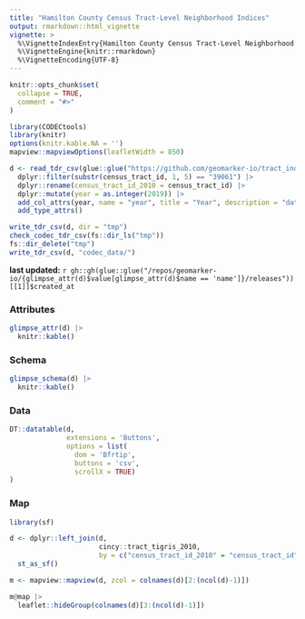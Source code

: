 ```yaml
---
title: "Hamilton County Census Tract-Level Neighborhood Indices"
output: rmarkdown::html_vignette
vignette: >
  %\VignetteIndexEntry{Hamilton County Census Tract-Level Neighborhood Indices}
  %\VignetteEngine{knitr::rmarkdown}
  %\VignetteEncoding{UTF-8}
---
```


```r
knitr::opts_chunk$set(
  collapse = TRUE,
  comment = "#>"
)

library(CODECtools)
library(knitr)
options(knitr.kable.NA = '')
mapview::mapviewOptions(leafletWidth = 850)
```

```r
d <- read_tdr_csv(glue::glue("https://github.com/geomarker-io/tract_indices/releases/download/v0.3.0")) |>
  dplyr::filter(substr(census_tract_id, 1, 5) == "39061") |>
  dplyr::rename(census_tract_id_2010 = census_tract_id) |>
  dplyr::mutate(year = as.integer(2019)) |>
  add_col_attrs(year, name = "year", title = "Year", description = "data year") |>
  add_type_attrs()

write_tdr_csv(d, dir = "tmp")
check_codec_tdr_csv(fs::dir_ls("tmp"))
fs::dir_delete("tmp")
write_tdr_csv(d, "codec_data/")
```

**last updated:** `r gh::gh(glue::glue("/repos/geomarker-io/{glimpse_attr(d)$value[glimpse_attr(d)$name == 'name']}/releases"))[[1]]$created_at`

### Attributes

```r
glimpse_attr(d) |>
  knitr::kable()
```

### Schema

```r
glimpse_schema(d) |>
  knitr::kable()
```

### Data

```r
DT::datatable(d, 
              extensions = 'Buttons', 
              options = list(
                dom = 'Bfrtip',
                buttons = 'csv', 
                scrollX = TRUE)
)
```

### Map

```r
library(sf)

d <- dplyr::left_join(d, 
                      cincy::tract_tigris_2010, 
                      by = c("census_tract_id_2010" = "census_tract_id")) |>
  st_as_sf()

m <- mapview::mapview(d, zcol = colnames(d)[2:(ncol(d)-1)]) 

m@map |>
  leaflet::hideGroup(colnames(d)[3:(ncol(d)-1)])
```


